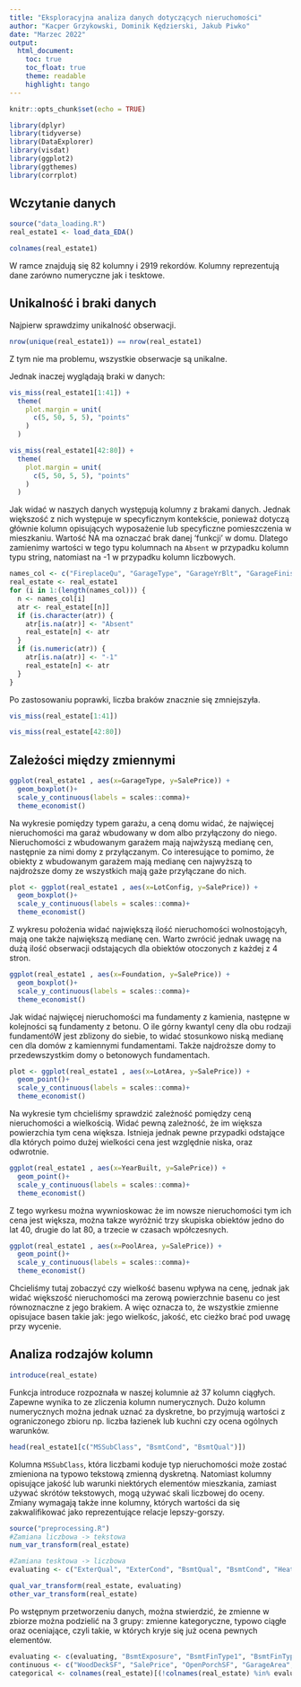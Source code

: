 ```yaml
---
title: "Eksploracyjna analiza danych dotyczących nieruchomości"
author: "Kacper Grzykowski, Dominik Kędzierski, Jakub Piwko"
date: "Marzec 2022"
output:
  html_document:
    toc: true
    toc_float: true
    theme: readable
    highlight: tango
---
```


```r
knitr::opts_chunk$set(echo = TRUE)
```

```r
library(dplyr)
library(tidyverse)
library(DataExplorer)
library(visdat)
library(ggplot2)
library(ggthemes)
library(corrplot)
```

## Wczytanie danych
```r
source("data_loading.R")
real_estate1 <- load_data_EDA()
```


```r
colnames(real_estate1)
```
W ramce znajdują się 82 kolumny i 2919 rekordów. Kolumny reprezentują dane zarówno numeryczne jak i tesktowe. 

## Unikalność i braki danych
Najpierw sprawdzimy unikalność obserwacji.

```r
nrow(unique(real_estate1)) == nrow(real_estate1)
```

Z tym nie ma problemu, wszystkie obserwacje są unikalne.

Jednak inaczej wyglądają braki w danych:

```r
vis_miss(real_estate1[1:41]) + 
  theme(
    plot.margin = unit(
      c(5, 50, 5, 5), "points"
    )
  )

```
```r
vis_miss(real_estate1[42:80]) + 
  theme(
    plot.margin = unit(
      c(5, 50, 5, 5), "points"
    )
  )
```

Jak widać w naszych danych występują kolumny z brakami danych. Jednak większość z nich występuje w specyficznym kontekście, ponieważ dotyczą głównie kolumn opisujących wyposażenie lub specyficzne pomieszczenia w mieszkaniu. Wartość NA ma oznaczać brak danej 'funkcji' w domu. Dlatego zamienimy wartości w tego typu kolumnach na `Absent` w przypadku kolumn typu string, natomiast na -1 w przypadku kolumn liczbowych.   

```r
names_col <- c("FireplaceQu", "GarageType", "GarageYrBlt", "GarageFinish", "GarageQual", "GarageCond", "PoolQC", "Fence", "MiscFeature", "Alley", "BsmtQual", "BsmtCond", "BsmtExposure", "BsmtFinType1", "BsmtFinType2")
real_estate <- real_estate1
for (i in 1:(length(names_col))) {
  n <- names_col[i]
  atr <- real_estate[[n]]
  if (is.character(atr)) {
    atr[is.na(atr)] <- "Absent"
    real_estate[n] <- atr
  }
  if (is.numeric(atr)) {
    atr[is.na(atr)] <- "-1"
    real_estate[n] <- atr
  }
}
```

Po zastosowaniu poprawki, liczba braków znacznie się zmniejszyła.

```r
vis_miss(real_estate[1:41])
```
```r
vis_miss(real_estate[42:80])
```

## Zależości między zmiennymi

```r
ggplot(real_estate1 , aes(x=GarageType, y=SalePrice)) + 
  geom_boxplot()+
  scale_y_continuous(labels = scales::comma)+
  theme_economist()
```

Na wykresie pomiędzy typem garażu, a ceną domu widać, że najwięcej nieruchomości ma garaż wbudowany w dom albo przyłączony do niego. Nieruchomości z wbudowanym garażem mają najwżyszą medianę cen, następnie za nimi domy z przyłączanym. Co interesujące to pomimo, że obiekty z wbudowanym garażem mają medianę cen najwyższą to najdroższe domy ze wszystkich mają gaże przyłączane do nich. 


```r
plot <- ggplot(real_estate1 , aes(x=LotConfig, y=SalePrice)) + 
  geom_boxplot()+
  scale_y_continuous(labels = scales::comma)+
  theme_economist()
```

Z wykresu położenia widać największą ilość nieruchomości wolnostojącyh, mają one także największą medianę cen. Warto zwrócić jednak uwagę na dużą ilość obserwacji odstających dla obiektów otoczonych z każdej z 4 stron. 


```r
ggplot(real_estate1 , aes(x=Foundation, y=SalePrice)) + 
  geom_boxplot()+
  scale_y_continuous(labels = scales::comma)+
  theme_economist()
```

Jak widać najwięcej nieruchomości ma fundamenty z kamienia, następne w kolejności są fundamenty z betonu. O ile górny kwantyl ceny dla obu rodzaji fundamentóW jest zblizony do siebie, to widać stosunkowo niską medianę cen dla domów z kamiennymi fundamentami. Także najdroższe domy to przedewszystkim domy o betonowych fundamentach.

```r
plot <- ggplot(real_estate1 , aes(x=LotArea, y=SalePrice)) + 
  geom_point()+
  scale_y_continuous(labels = scales::comma)+
  theme_economist()

```

Na wykresie tym chcieliśmy sprawdzić zależność pomiędzy ceną nieruchomości a wielkością. Widać pewną zależność, że im większa powierzchia tym cena większa. Istnieja jednak pewne przypadki odstające dla których poimo dużej wielkości cena jest względnie niska, oraz odwrotnie.


```r
ggplot(real_estate1 , aes(x=YearBuilt, y=SalePrice)) + 
  geom_point()+
  scale_y_continuous(labels = scales::comma)+
  theme_economist()
```


Z tego wyrkesu można wywnioskowac że im nowsze nieruchomości tym ich cena jest większa, można takze wyróżnić trzy skupiska obiektów jedno do lat 40, drugie do lat 80, a trzecie w czasach wpółczesnych.


```r
ggplot(real_estate1 , aes(x=PoolArea, y=SalePrice)) + 
  geom_point()+
  scale_y_continuous(labels = scales::comma)+
  theme_economist()
```

Chcieliśmy tutaj zobaczyć czy wielkość basenu wpływa na cenę, jednak jak widać większość nieruchomości ma zerową powierzchnie basenu co jest równoznaczne z jego brakiem. A więc oznacza to, że wszystkie zmienne opisujace basen takie jak: jego wielkośc, jakość, etc cieżko brać pod uwagę przy wycenie.



## Analiza rodzajów kolumn

```r
introduce(real_estate)
```
Funkcja introduce rozpoznała w naszej kolumnie aż 37 kolumn ciągłych. Zapewne wynika to ze zliczenia kolumn numerycznych. Dużo kolumn numerycznych można jednak uznać za dyskretne, bo przyjmują wartości z ograniczonego zbioru np. liczba łazienek lub kuchni czy ocena ogólnych warunków. 

```r
head(real_estate1[c("MSSubClass", "BsmtCond", "BsmtQual")])
```

Kolumna `MSSubClass`, która liczbami koduje typ nieruchomości może zostać zmieniona na typowo tekstową zmienną dyskretną. Natomiast kolumny opisujące jakość lub warunki niektórych elementów mieszkania, zamiast używać skrótów tekstowych, mogą używać skali liczbowej do oceny. Zmiany wymagają także inne kolumny, których wartości da się zakwalifikować jako reprezentujące relacje lepszy-gorszy. 

```r
source("preprocessing.R")
#Zamiana liczbowa -> tekstowa
num_var_transform(real_estate)
```

```r
#Zamiana tesktowa -> liczbowa
evaluating <- c("ExterQual", "ExterCond", "BsmtQual", "BsmtCond", "HeatingQC", "KitchenQual", "FireplaceQu", "GarageQual", "GarageCond", "PoolQC")

qual_var_transform(real_estate, evaluating)
other_var_transform(real_estate)
```

Po wstępnym przetworzeniu danych, można stwierdzić, że zmienne w zbiorze można podzielić na 3 grupy: zmienne kategoryczne, typowo ciągłe oraz oceniające, czyli takie, w których kryje się już ocena pewnych elementów. 

```r
evaluating <- c(evaluating, "BsmtExposure", "BsmtFinType1", "BsmtFinType2", "Functional", "OverallQual", "OverallCond")
continuous <- c("WoodDeckSF", "SalePrice", "OpenPorchSF", "GarageArea", "EnclosedPorch", "PoolArea", "X2ndFlrSF", "X1stFlrSF", "TotalBsmtSF", "GrLivArea", "YearRemodAdd", "YearBuilt", "MasVnrArea", "LotFrontage", "LotArea", "BsmtUnfSF", "BsmtFinSF1", "BsmtFinSF2")
categorical <- colnames(real_estate)[(!colnames(real_estate) %in% evaluating) & (!colnames(real_estate) %in% continuous)]
```